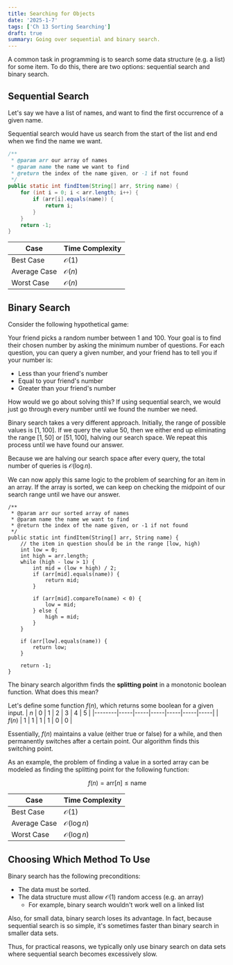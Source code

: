 ```yaml
---
title: Searching for Objects
date: '2025-1-7'
tags: ['Ch 13 Sorting Searching']
draft: true
summary: Going over sequential and binary search.
---
```


A common task in programming is to search some data structure (e.g. a list)
for some item. To do this, there are two options: sequential search and binary
search.

## Sequential Search

Let's say we have a list of names, and want to find the first occurrence of a given
name.

Sequential search would have us search from the start of the list and end when
we find the name we want.

```java
/**
 * @param arr our array of names
 * @param name the name we want to find
 * @return the index of the name given, or -1 if not found
 */
public static int findItem(String[] arr, String name) {
    for (int i = 0; i < arr.length; i++) {
        if (arr[i].equals(name)) {
            return i;
        }
    }
    return -1;
}
```


| **Case**         | **Time Complexity** |
|-------------------|---------------------|
| Best Case         | $\mathcal{O}(1)$   |
| Average Case      | $\mathcal{O}(n)$   |
| Worst Case        | $\mathcal{O}(n)$   |


## Binary Search

Consider the following hypothetical game: 

Your friend picks a random number between 
$1$ and $100$. Your goal is to find their chosen
number by asking the minimum number of questions.
For each question, you can query a given number,
and your friend has to tell you if your number is:
- Less than your friend's number
- Equal to your friend's number
- Greater than your friend's number

How would we go about solving this? If using sequential search, we would just
go through every number until we found the number we need.

Binary search takes a very different approach. Initially, the range of possible
values is $[1, 100]$. If we query the value $50$, then we either end up eliminating
the range $[1, 50]$ or $[51, 100]$, halving our search space. We repeat this process
until we have found our answer.

Because we are halving our search space after every query, the total number of 
queries is $\mathcal{O}(\log{n})$.

We can now apply this same logic to the problem of searching for an item in an
array. If the array is sorted, we can keep on checking the midpoint of our 
search range until we have our answer.

```
/**
 * @param arr our sorted array of names
 * @param name the name we want to find
 * @return the index of the name given, or -1 if not found
 */
public static int findItem(String[] arr, String name) {
    // the item in question should be in the range [low, high)
    int low = 0;
    int high = arr.length;
    while (high - low > 1) {
        int mid = (low + high) / 2;
        if (arr[mid].equals(name)) {
            return mid;
        }
        
        if (arr[mid].compareTo(name) < 0) {
            low = mid;
        } else {
            high = mid;
        }
    }
    
    if (arr[low].equals(name)) {
        return low;
    }
    
    return -1;
}
```

<Spoiler title="Formal Definition">

The binary search algorithm finds the **splitting point** in a monotonic
boolean function. What does this mean?

Let's define some function $f(n)$, which returns some boolean for a given input.
| $n$      | 0   | 1   | 2   | 3   | 4   | 5   |
|--------|-----|-----|-----|-----|-----|-----|
| $f(n)$ | 1   | 1   | 1   | 1   | 0   | 0   |

Essentially, $f(n)$ maintains a value (either true or false) for a while, and then
permanently switches after a certain point. Our algorithm finds this switching
point.

As an example, the problem of finding a value in a sorted array can be modeled
as finding the splitting point for the following function:

$$
f(n) = \text{arr}[n] \leq \text{name}
$$

</Spoiler>

| **Case**          | **Time Complexity**      |
|-------------------|--------------------------|
| Best Case         | $\mathcal{O}(1)$         |
| Average Case      | $\mathcal{O}(\log{n})$   |
| Worst Case        | $\mathcal{O}(\log{n})$   |

## Choosing Which Method To Use

Binary search has the following preconditions:
- The data must be sorted.
- The data structure must allow $\mathcal{O}(1)$ random access (e.g. an array)
  - For example, binary search wouldn't work well on a linked list

Also, for small data, binary search loses its advantage. In fact, because sequential
search is so simple, it's sometimes faster than binary search in smaller data sets.

Thus, for practical reasons, we typically only use binary search on data sets where
sequential search becomes excessively slow.